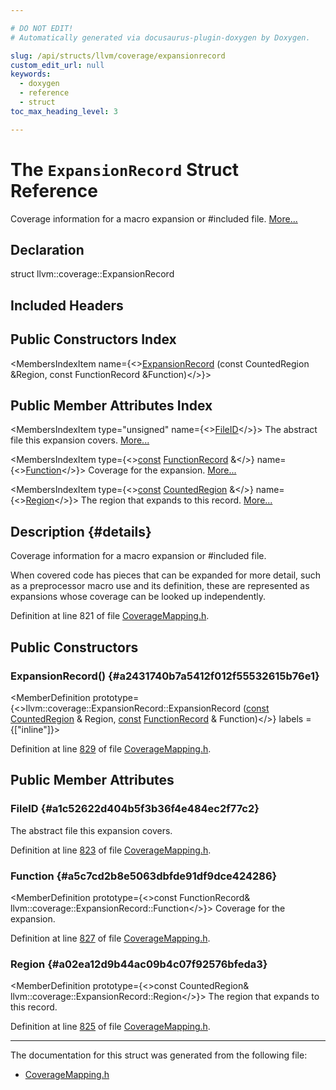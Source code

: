 ```yaml
---

# DO NOT EDIT!
# Automatically generated via docusaurus-plugin-doxygen by Doxygen.

slug: /api/structs/llvm/coverage/expansionrecord
custom_edit_url: null
keywords:
  - doxygen
  - reference
  - struct
toc_max_heading_level: 3

---
```





# The `ExpansionRecord` Struct Reference

<DoxygenPage pluginConfig={pluginConfig}>

Coverage information for a macro expansion or #included file. <a href="#details">More...</a>

## Declaration

<CodeBlock>struct llvm::coverage::ExpansionRecord</CodeBlock>

## Included Headers

<IncludesList>
<IncludesListItem
  filePath="llvm/ProfileData/Coverage/CoverageMapping.h"
  permalink="/docs/api/files/include/include/llvm/include/llvm/profiledata/include/llvm/profiledata/coverage/coveragemapping-h"
  isLocal="true" />
</IncludesList>

## Public Constructors Index

<MembersIndex>

<MembersIndexItem
  name={<><a href="#a2431740b7a5412f012f55532615b76e1">ExpansionRecord</a> (const CountedRegion &amp;Region, const FunctionRecord &amp;Function)</>}>
</MembersIndexItem>

</MembersIndex>

## Public Member Attributes Index

<MembersIndex>

<MembersIndexItem
  type="unsigned"
  name={<><a href="#a1c52622d404b5f3b36f4e484ec2f77c2">FileID</a></>}>
The abstract file this expansion covers. <a href="#a1c52622d404b5f3b36f4e484ec2f77c2">More...</a>
</MembersIndexItem>

<MembersIndexItem
  type={<><a href="/docs/api/files/lib/lib/target/lib/target/aarch64/aarch64promoteconstant-cpp/#a90f8350fecae261c25be85d38b451bff">const</a> <a href="/docs/api/structs/llvm/coverage/functionrecord">FunctionRecord</a> &amp;</>}
  name={<><a href="#a5c7cd2b8e5063dbfde91df9dce424286">Function</a></>}>
Coverage for the expansion. <a href="#a5c7cd2b8e5063dbfde91df9dce424286">More...</a>
</MembersIndexItem>

<MembersIndexItem
  type={<><a href="/docs/api/files/lib/lib/target/lib/target/aarch64/aarch64promoteconstant-cpp/#a90f8350fecae261c25be85d38b451bff">const</a> <a href="/docs/api/structs/llvm/coverage/countedregion">CountedRegion</a> &amp;</>}
  name={<><a href="#a02ea12d9b44ac09b4c07f92576bfeda3">Region</a></>}>
The region that expands to this record. <a href="#a02ea12d9b44ac09b4c07f92576bfeda3">More...</a>
</MembersIndexItem>

</MembersIndex>

## Description {#details}

Coverage information for a macro expansion or #included file.

When covered code has pieces that can be expanded for more detail, such as a preprocessor macro use and its definition, these are represented as expansions whose coverage can be looked up independently.

Definition at line 821 of file <a href="/docs/api/files/include/include/llvm/include/llvm/profiledata/include/llvm/profiledata/coverage/coveragemapping-h">CoverageMapping.h</a>.

<SectionDefinition>

## Public Constructors

### ExpansionRecord() {#a2431740b7a5412f012f55532615b76e1}

<MemberDefinition
  prototype={<>llvm::coverage::ExpansionRecord::ExpansionRecord (<a href="/docs/api/files/lib/lib/target/lib/target/aarch64/aarch64promoteconstant-cpp/#a90f8350fecae261c25be85d38b451bff">const</a> <a href="/docs/api/structs/llvm/coverage/countedregion">CountedRegion</a> &amp; Region, <a href="/docs/api/files/lib/lib/target/lib/target/aarch64/aarch64promoteconstant-cpp/#a90f8350fecae261c25be85d38b451bff">const</a> <a href="/docs/api/structs/llvm/coverage/functionrecord">FunctionRecord</a> &amp; Function)</>}
  labels = {["inline"]}>

Definition at line <a href="/docs/api/files/include/include/llvm/include/llvm/profiledata/include/llvm/profiledata/coverage/coveragemapping-h/#l00829">829</a> of file <a href="/docs/api/files/include/include/llvm/include/llvm/profiledata/include/llvm/profiledata/coverage/coveragemapping-h">CoverageMapping.h</a>.
</MemberDefinition>

</SectionDefinition>

<SectionDefinition>

## Public Member Attributes

### FileID {#a1c52622d404b5f3b36f4e484ec2f77c2}

<MemberDefinition
  prototype="unsigned llvm::coverage::ExpansionRecord::FileID">
The abstract file this expansion covers.

Definition at line <a href="/docs/api/files/include/include/llvm/include/llvm/profiledata/include/llvm/profiledata/coverage/coveragemapping-h/#l00823">823</a> of file <a href="/docs/api/files/include/include/llvm/include/llvm/profiledata/include/llvm/profiledata/coverage/coveragemapping-h">CoverageMapping.h</a>.
</MemberDefinition>

### Function {#a5c7cd2b8e5063dbfde91df9dce424286}

<MemberDefinition
  prototype={<>const FunctionRecord&amp; llvm::coverage::ExpansionRecord::Function</>}>
Coverage for the expansion.

Definition at line <a href="/docs/api/files/include/include/llvm/include/llvm/profiledata/include/llvm/profiledata/coverage/coveragemapping-h/#l00827">827</a> of file <a href="/docs/api/files/include/include/llvm/include/llvm/profiledata/include/llvm/profiledata/coverage/coveragemapping-h">CoverageMapping.h</a>.
</MemberDefinition>

### Region {#a02ea12d9b44ac09b4c07f92576bfeda3}

<MemberDefinition
  prototype={<>const CountedRegion&amp; llvm::coverage::ExpansionRecord::Region</>}>
The region that expands to this record.

Definition at line <a href="/docs/api/files/include/include/llvm/include/llvm/profiledata/include/llvm/profiledata/coverage/coveragemapping-h/#l00825">825</a> of file <a href="/docs/api/files/include/include/llvm/include/llvm/profiledata/include/llvm/profiledata/coverage/coveragemapping-h">CoverageMapping.h</a>.
</MemberDefinition>

</SectionDefinition>

<hr/>

The documentation for this struct was generated from the following file:

<ul>
<li><a href="/docs/api/files/include/include/llvm/include/llvm/profiledata/include/llvm/profiledata/coverage/coveragemapping-h">CoverageMapping.h</a></li>
</ul>

</DoxygenPage>
